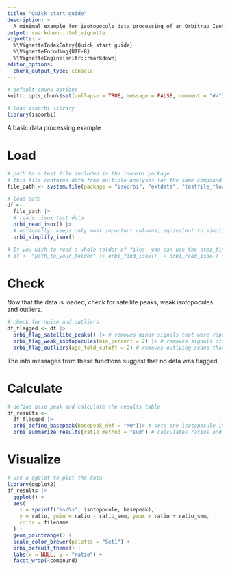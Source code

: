 ---
title: "Quick start guide"
description: >
  A minimal example for isotopocule data processing of an Orbitrap Isotope Solutions file (.isox).
output: rmarkdown::html_vignette
vignette: >
  %\VignetteIndexEntry{Quick start guide}
  %\VignetteEncoding{UTF-8}
  %\VignetteEngine{knitr::rmarkdown}
editor_options: 
  chunk_output_type: console
---

```{r, include=FALSE}
# default chunk options
knitr::opts_chunk$set(collapse = TRUE, message = FALSE, comment = "#>")
```


```{r}
# load isoorbi library
library(isoorbi)
```

A basic data processing example

# Load

```{r}
# path to a test file included in the isoorbi package
# this file contains data from multiple analyses for the same compound
file_path <- system.file(package = "isoorbi", "extdata", "testfile_flow.isox")

# load data
df <- 
  file_path |>  
  # reads .isox test data
  orbi_read_isox() |>
  # optionally: keeps only most important columns; equivalent to simplify check box in IsoX
  orbi_simplify_isox()

# If you wish to read a whole folder of files, you can use the orbi_find_isox() function
# df <- "path_to_your_folder" |> orbi_find_isox() |> orbi_read_isox()
```

# Check

Now that the data is loaded, check for satellite peaks, weak isotopocules and outliers.

```{r}
# check for noise and outliers
df_flagged <- df |> 
  orbi_flag_satellite_peaks() |> # removes minor signals that were reported by IsoX in the same tolerance window where the peak of interest is
  orbi_flag_weak_isotopocules(min_percent = 2) |> # removes signals of isotopocules that were not detected at least in min_percent scans
  orbi_flag_outliers(agc_fold_cutoff = 2) # removes outlying scans that have more than 2 times or less than 1/2 times the average number of ions in the Orbitrap analyzer; another method: agc_window (see function documentation for more details)
```

The info messages from these functions suggest that no data was flagged.

# Calculate

```{r}
# define base peak and calculate the results table
df_results <- 
  df_flagged |> 
  orbi_define_basepeak(basepeak_def = "M0")|> # sets one isotopocule in the dataset as the base peak (denominator) for ratio calculation
  orbi_summarize_results(ratio_method = "sum") # calculates ratios and generates a results table
```

# Visualize

```{r, fig.width=6, fig.height=4}
# use a ggplot to plot the data
library(ggplot2)
df_results |>
  ggplot() +
  aes(
    x = sprintf("%s/%s", isotopocule, basepeak),
    y = ratio, ymin = ratio - ratio_sem, ymax = ratio + ratio_sem,
    color = filename
  ) +
  geom_pointrange() +
  scale_color_brewer(palette = "Set1") +
  orbi_default_theme() +
  labs(x = NULL, y = "ratio") +
  facet_wrap(~compound)
```

